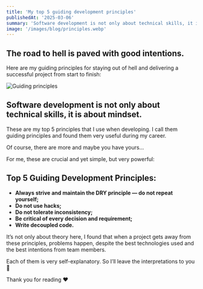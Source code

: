 ```yaml
---
title: 'My top 5 guiding development principles'
publishedAt: '2025-03-06'
summary: 'Software development is not only about technical skills, it is about mindset.'
image: '/images/blog/principles.webp'
---
```


## The road to hell is paved with good intentions.

Here are my guiding principles for staying out of hell and delivering a successful project from start to finish:

![Guiding principles](/images/blog/principles.webp)


## Software development is not only about technical skills, it is about mindset.

These are my top 5 principles that I use when developing. I call them guiding principles and found them very useful during my career.

Of course, there are more and maybe you have yours…

For me, these are crucial and yet simple, but very powerful:

## Top 5 Guiding Development Principles:

- **Always strive and maintain the DRY principle — do not repeat yourself;**
- **Do not use hacks;**
- **Do not tolerate inconsistency;**
- **Be critical of every decision and requirement;**
- **Write decoupled code.**

It’s not only about theory here, I found that when a project gets away from these principles, problems happen, despite the best technologies used and the best intentions from team members.

Each of them is very self-explanatory. So I’ll leave the interpretations to you 🙂

Thank you for reading ❤️
